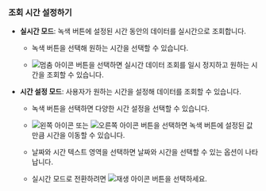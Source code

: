 ### 조회 시간 설정하기

* **실시간 모드**: 녹색 버튼에 설정된 시간 동안의 데이터를 실시간으로 조회합니다.

  <ImgLang img='flexboard-time-set.png' desc='실시간 모드' className='noneborder' />

  * 녹색 버튼을 선택해 원하는 시간을 선택할 수 있습니다. 
  
  * ![멈춤 아이콘](/img/ico-pause.svg) 버튼을 선택하면 실시간 데이터 조회를 일시 정지하고 원하는 시간을 조회할 수 있습니다.

* **시간 설정 모드**: 사용자가 원하는 시간을 설정해 데이터를 조회할 수 있습니다.

  <ImgLang img='flexboard-time-set-pause.png' desc='시간 설정 모드' className='noneborder' />

  * 녹색 버튼을 선택하면 다양한 시간 설정을 선택할 수 있습니다.

  * ![왼쪽 아이콘](/img/left-arrow.svg) 또는 ![오른쪽 아이콘](/img/right-arrow.svg) 버튼을 선택하면 녹색 버튼에 설정된 값만큼 시간을 이동할 수 있습니다.

  * 날짜와 시간 텍스트 영역을 선택하면 날짜와 시간을 선택할 수 있는 옵션이 나타납니다.

  * 실시간 모드로 전환하려면 ![재생 아이콘](/img/ico-play-time.svg) 버튼을 선택하세요.